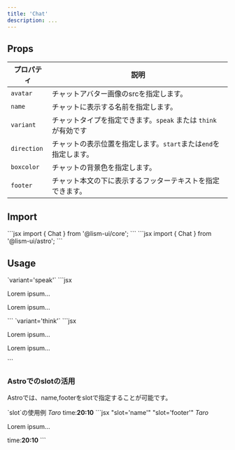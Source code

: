 ```yaml
---
title: 'Chat'
description: ...
---
```




## Props

| プロパティ | 説明 |
|---|---|
| `avatar` | チャットアバター画像のsrcを指定します。 |
| `name` | チャットに表示する名前を指定します。 |
| `variant` | チャットタイプを指定できます。`speak` または `think` が有効です|
| `direction` | チャットの表示位置を指定します。`start`または`end`を指定します。 |
| `boxcolor` | チャットの背景色を指定します。|
| `footer` | チャット本文の下に表示するフッターテキストを指定できます。 |



## Import

<Preview>
	<PreviewCode slot='tab' label='React'>
```jsx
import { Chat } from '@lism-ui/core';
```
	</PreviewCode>
	<PreviewCode slot='tab' label='Astro'>
```jsx
import { Chat } from '@lism-ui/astro';
```
	</PreviewCode>
</Preview>


## Usage


<Preview>
	<PreviewTitle>`variant='speak'`</PreviewTitle>
	<PreviewArea resize p={20}>
		<Chat name='Name A' avatar='/img/avatar01.jpg' boxcolor='green'>
			<DammyText length='codes' />
		</Chat>
		<Chat direction='end' name='Name B' avatar='/img/avatar02.jpg' boxcolor='red' footer='Color:red'>
			<DammyText length='codes' />
		</Chat>
	</PreviewArea>
	<PreviewCode>
		```jsx
		<Chat name='Name A' avatar='/img/avatar01.jpg' boxcolor='green'>
			<p>Lorem ipsum...</p>
		</Chat>
		<Chat direction='end' name='Name B' avatar='/img/avatar02.jpg' boxcolor='red' footer='Color:red'>
			<p>Lorem ipsum...</p>
		</Chat>
		```
	</PreviewCode>
</Preview>

<Preview>
	<PreviewTitle>`variant='think'`</PreviewTitle>
	<PreviewArea resize p={20}>
		<Chat variant='think' name='Name B' avatar='/img/avatar01.jpg' boxcolor='blue'>
			<DammyText length='codes' />
		</Chat>
		<Chat variant='think' direction='end' name='Name B' avatar='/img/avatar02.jpg' boxcolor='purple'>
			<DammyText length='codes' />
		</Chat>
	</PreviewArea>
	<PreviewCode>
		```jsx
		<Chat variant='think' name='Name B' avatar='/img/avatar01.jpg' boxcolor='blue'>
			<p>Lorem ipsum...</p>
		</Chat>
		<Chat variant='think' direction='end' name='Name B' avatar='/img/avatar02.jpg' boxcolor='purple'>
			<p>Lorem ipsum...</p>
		</Chat>
		```
	</PreviewCode>
</Preview>


### Astroでのslotの活用

Astroでは、name,footerをslotで指定することが可能です。

<Preview>
	<PreviewTitle>`slot`の使用例</PreviewTitle>
	<PreviewArea resize p={20}>
		<Chat name='Name A' avatar='/img/avatar01.jpg' boxcolor='green'>
			<i slot='name'>Taro</i>
			<DammyText length='codes' />
			<Fragment slot='footer'>time:<b>20:10</b></Fragment>
		</Chat>
	</PreviewArea>
	<PreviewCode>
		```jsx "slot='name'" "slot='footer'"
		<Chat name='Name A' avatar='/img/avatar01.jpg' boxcolor='green'>
			<i slot='name'>Taro</i>
			<p>Lorem ipsum...</p>
			<Fragment slot='footer'>time:<b>20:10</b></Fragment>
		</Chat>
		```
	</PreviewCode>
</Preview>

